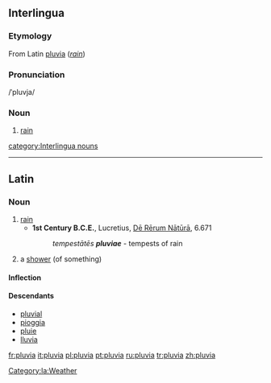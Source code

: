 ==Interlingua==
===Etymology===
From Latin [[pluvia#Latin|pluvia]] (''[[rain]]'')

===Pronunciation===
/ˈpluvja/

===Noun===
# [[rain]]

[[category:Interlingua nouns]]

<!--- This information was present when [[User:Medellia|I]] edited it. I am nearly certain that translations are only given on English entries; in the event that I am incorrect in this assumption, the information can easily be put back up!
Precipitation of water droplets from the clouds.
#:'''Translations'''
#:*[[English]]: [[rain]]
#:*[[French]]: [[pluie]] ''f''
#:*[[Guarani]]: [[ama]]
#:*[[Italian]]: [[pioggia]]
#:*[[Japanese]]: [[雨]] (ame)
#:*[[Portuguese]]: [[chuva]]
#:*[[Romanian]]: [[ploaie]]
#:*[[Spanish]]: [[lluvia]]
#:*[[Tupinambá]]: [[amana]] --->

----
==Latin==
===Noun===
{{la-noun|pluvia|pluviae|pluviae|f|first}}
# [[rain]]
#* '''1st Century B.C.E.''', Lucretius, [[w:On the Nature of Things|Dē Rērum Nātūrā]], 6.671
#*: ''tempestātēs '''pluviae''''' - tempests of rain
# {{italbrac|later}} a [[shower]] (of something)

====Inflection====
{{la-decl-1st|pluvi}}

====Descendants====
* [[pluvial]]
* [[pioggia]]
* [[pluie]]
* [[lluvia]]

[[Category:la:Weather]]

[[fr:pluvia]]
[[it:pluvia]]
[[pl:pluvia]]
[[pt:pluvia]]
[[ru:pluvia]]
[[tr:pluvia]]
[[zh:pluvia]]